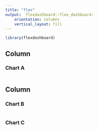 ```yaml
---
title: "flex"
output:  flexdashboard::flex_dashboard:
    orientation: columns
    vertical_layout: fill
---
```


```r
library(flexdashboard)
```

Column {data-width=650}
-----------------------------------------------------------------------

### Chart A

```r

```

Column {data-width=350}
-----------------------------------------------------------------------

### Chart B

```r

```

### Chart C

```r

```